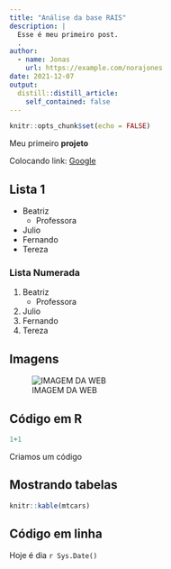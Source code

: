 ```yaml
---
title: "Análise da base RAIS"
description: |
  Esse é meu primeiro post.
  .
author:
  - name: Jonas
    url: https://example.com/norajones
date: 2021-12-07
output:
  distill::distill_article:
    self_contained: false
---
```


```r
knitr::opts_chunk$set(echo = FALSE)
```

Meu primeiro **projeto**

Colocando link: [Google](www.google.com)

## Lista 1
- Beatriz
    - Professora
- Julio
- Fernando
- Tereza

### Lista Numerada
1. Beatriz
    - Professora
1. Julio
1. Fernando
1. Tereza

## Imagens

![IMAGEM DA WEB](https://scontent.fnat1-1.fna.fbcdn.net/v/t1.6435-9/123609531_416714279336163_6049648530996654574_n.jpg?_nc_cat=110&ccb=1-5&_nc_sid=730e14&_nc_eui2=AeEY7ahzvnZX1XXCyesAWkkZYa55kNOVGVRhrnmQ05UZVLrBYyI1nhmjM1PM83a18xEXLrxi0PON_l2cASD93q0Y&_nc_ohc=OvD1PZF3W5wAX80TyKo&_nc_ht=scontent.fnat1-1.fna&oh=c71252f413be4cab0527b3e530b8ea10&oe=61D55422)

## Código em R
```r
1+1
```

Criamos um código

## Mostrando tabelas
```r


knitr::kable(mtcars)

```

## Código em linha

Hoje é dia `r Sys.Date()`





